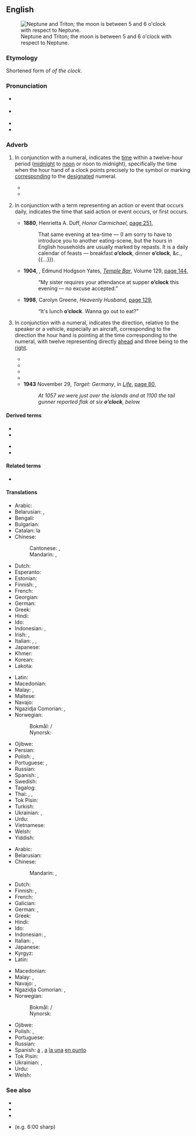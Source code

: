 ==English==
[[File:Neptune and Tritron - GPN-2000-000442.jpg|right|thumb|Neptune and Triton; the moon is between 5 and 6 o'clock with respect to Neptune.]]

===Etymology===
Shortened form of ''of the clock''.

===Pronunciation===
* {{a|UK}} {{IPA|en|/əˈklɒk/|/əʊˈklɒk/}}
* {{a|US}} {{IPA|en|/əˈklɑk/|/oʊˈklɑk/}}
* {{audio|en|En-us-o'clock.ogg|Audio (US)}}
* {{rhymes|en|ɒk}}

===Adverb===
{{en-adv|-|head=[[o']][[clock]]}}

# {{lb|en|modifying a numeral, one to twelve}} In conjunction with a numeral, indicates the [[time]] within a twelve-hour period ([[midnight]] to [[noon]] or noon to midnight), specifically the time when the hour hand of a clock points precisely to the symbol or marking [[corresponding]] to the [[designated]] numeral.
#: {{ux|en|We are expected to be there at six '''o'clock''' in the morning!}}
#: {{ux|en|It is two '''o'clock'''.}}
#: {{ux|en|(''rare'', ''nonstandard'') What '''o'clock''' is it?}}
#* {{quote-book|en|year=1892|year_published='''2011'''|edition=HTML|author=Sir {{w|Arthur Conan Doyle}}|title={{w|The Adventures of Sherlock Holmes}}|url=http://www.gutenberg.org/files/1661/1661-h/1661-h.htm|publisher={{w|The Gutenberg Project}}|passage=I say, Watson, what '''o'clock''' is it?}}
#* {{quote-book|en|year=1935|author=[https://www.goodreads.com/author/show/288354.George_Goodchild George Goodchild]
|title=Death on the Centre Court|chapter=5
|passage=By one '''o'clock''' the place was choc-a-bloc. […] The restaurant was packed, and the promenade between the two main courts and the subsidiary courts was thronged with healthy-looking youngish people, drawn to the Mecca of tennis from all parts of the country.}}
# {{lb|en|jocular}} In conjunction with a term representing an action or event that occurs daily, indicates the time that said action or event occurs, or first occurs.
#* '''1880''', Henrietta A. Duff, ''Honor Carmichael'', [http://books.google.com/books?id=ivMBAAAAQAAJ&q=%22dinner+o%27clock%22&dq=%22dinner+o%27clock%22&hl=en&ei=R_cqTsPtNorsrQfb74WyDQ&sa=X&oi=book_result&ct=result&resnum=7&ved=0CEkQ6AEwBg page 251],
#*: That same evening at tea-time — (I am sorry to have to introduce you to another eating-scene, but the hours in English households are usually marked by repasts. It is a daily calendar of feasts — breakfast '''o’clock''', dinner '''o’clock''', &c.,{{...}}).
#* '''1904''', {{w|George Augustus Sala}}, Edmund Hodgson Yates, ''[[w:Temple Bar (magazine)|Temple Bar]]'', Volume 129, [http://books.google.com/books?id=OU83AAAAMAAJ&q=%22supper+o%27clock%22&dq=%22supper+o%27clock%22&hl=en&ei=hvEqTu3eOcHsrAf4w_mxDQ&sa=X&oi=book_result&ct=result&resnum=5&ved=0CDoQ6AEwBA page 144],
#*: “My sister requires your attendance at supper '''o’clock''' this evening — no excuse accepted.”
#* '''1998''', Carolyn Greene, ''Heavenly Husband'', [http://books.google.com/books?id=ovdrZZmRa_wC&q=%22lunch|luncheon+o%27clock%22&dq=%22lunch|luncheon+o%27clock%22&hl=en&ei=0PUqTuaZIc3JrAfZ3bSyDQ&sa=X&oi=book_result&ct=result&resnum=6&ved=0CD0Q6AEwBQ page 129],
#*: “It's lunch '''o’clock'''. Wanna go out to eat?”
# {{lb|en|with a numeral, one to twelve}} In conjunction with a numeral, indicates the direction, relative to the speaker or a vehicle, especially an aircraft, corresponding to the direction the hour hand is pointing at the time corresponding to the numeral, with twelve representing directly [[ahead]] and three being to the [[right]].
#* {{quote-book|en|title=Birding around the year: when to find birds in North America|author=Aileen R. Lotz|year=1989|passage=It's at nine '''o'clock''' about two feet in from the edge of the branch. You need to know your "''o'clocks''" (nondigital) to spot birds.}}
#* {{quote-book|en|title=The Wellness book|page=86|author=Herbert Benson|coauthors=Eileen M. Stuart, Harvard Medical School. Mind/Body Medical Institute|year=1992|passage=Without moving your head, move your gaze upward to look at twelve '''o’clock'''. Now look down at six '''o’clock'''. Repeat three times, then blink several times, and rest with your eyes closed.}}
#* {{quote-book|en|title=Laboratory outlines in biology--VI|page=22|author=Peter Abramoff|coauthors=Robert G. Thomson|year=1994|passage=Thus, you could tell them to "look at three '''o'clock'''," or "look just off-center toward nine '''o'clock'''," and so forth. Alternatively, in some microscopes a thin black line appears to cut across the field of view}}
#* {{quote-book|en|title=Bird watching for dummies|author=Bill Thompson|year=1997|passage=Three '''o'clock''' and nine '''o'clock''' would be at the outer right and outer left sides of the tree, respectively, and so on. The clock technique is a very helpful way for one bird watcher to direct others to a hard-to-spot perched bird.}}
#* '''1943''' November 29, ''Target: Germany'', in ''[[w:Life (magazine)|Life]]'', [http://books.google.com/books?id=DVcEAAAAMBAJ&pg=PA80&dq=%22flak%22+-intitle:flak&hl=en&ei=4jkpTujsJYjMmAWg8p2ZDA&sa=X&oi=book_result&ct=result&resnum=2&ved=0CCwQ6AEwATgU#v=onepage&q=%22flak%22%20-intitle%3Aflak&f=false page 80],
#*: ''At 1057 we were just over the islands and at 1100 the tail gunner reported flak at six '''o’clock''', below.''

====Derived terms====
{{rel-top|terms derived from o'clock}}
* {{l|en|beer o'clock}}
* {{l|en|o'clockish}}
{{rel-mid}}
* {{l|en|stupid o'clock}}
* {{l|en|wine o'clock}}
{{rel-bottom}}

====Related terms====
* {{l|en|five o'clock shadow}}

====Translations====
{{trans-top|indication of time (''the translations below are of "one o’clock"'')}}
* Arabic: {{t|ar|اَلسَّاعَة اَلْوَاحِدَة|f}}
* Belarusian: {{t|be|гадзі́на|f}} {{qualifier|the number is omitted for one o'clock}}, {{t|be|пе́ршая|f}}
* Bengali: {{t|bn|একটা বাজে}}
* Bulgarian: {{t|bg|еди́н часа́}}
* Catalan: la {{t+|ca|una|f}}
* Chinese:
*: Cantonese: {{t|yue|[[一]][[點鐘]]|sc=Hani}}, {{t|yue|[[一]][[点钟]]|tr=jat1 dim2 zung1|sc=Hani}}
*: Mandarin: {{t|cmn|[[一]][[點鐘]]|sc=Hani}}, {{t|cmn|[[一]][[点钟]]|tr=yī diǎnzhōng|sc=Hani}}
* Dutch: {{t|nl|één [[uur]]}}
* Esperanto: {{t|eo|la unua}}
* Estonian: {{t|et|[[kell]] [[üks]]}}
* Finnish: {{t|fi|[[kello]] [[yksi]]}}, {{t+|fi|yksi}}
* French: {{t|fr|une [[heure]]}}
* Georgian: {{t|fr|პირველი საათი}}
* German: {{t|de|ein [[Uhr]]}}
* Greek: {{t|el|μία η ώρα|f}}
* Hindi: {{t|hi|एक बजा}}
* Ido: {{t|io|un kloko}}
* Indonesian: {{t|id|jam satu}}, {{t|id|pukul satu}}
* Irish: {{t+|ga|a}} {{t+|ga|aon|alt=haon}} {{t|ga|a chlog}}, {{t|ga|a haon a chlog}}
* Italian: {{t|it|l'una}}, {{t|it|l'una [[in punto]]}}, {{t|it|l'una [[esatta]]}}
* Japanese: {{t+|ja|一時|tr=[[いちじ]], ichiji|sc=Jpan}}
* Khmer: {{t+|km|ម៉ោង|tr=maong muəy|alt=ម៉ោងមួយ|sc=Khmr}}
* Korean: {{t+|ko|한시}}
* Lakota: {{t|lkt|mázaškaŋškaŋ}}
{{trans-mid}}
* Latin: {{t|la|[[prima]] [[hora]]}}
* Macedonian: {{t|mk|[[еден]] [[часот]]}}
* Malay: {{t|ms|pukul satu}}, {{t|ms|jam satu}}
* Maltese: {{t|mt|is-siegħa bumm}}
* Navajo: {{t|nv|tʼááłáhádi azlį́į́ʼ}}
* Ngazidja Comorian: {{t|zdj|saya fukare}}, {{t|zdj|saa fukare}}
* Norwegian:
*: Bokmål: {{t+|nb|klokka}} / {{t+|nb|klokken}} {{t+|nb|ett}}
*: Nynorsk: {{t|nn|klokka}} {{t|nn|eitt}}
* Ojibwe: {{t|oj|ingo-diba'iganed}}
* Persian: {{t|fa|ساعت یک|tr=sâ'at yek|sc=fa-Arab}}
* Polish: {{t|pl|pierwsza|f}}, {{t|pl|godzina pierwsza|f}}
* Portuguese: {{t|pt|[[uma]] [[hora]]}}, {{t|pt|[[uma]] ([[hora]]) [[em ponto]]}}
* Russian: {{t+|ru|час|m}} {{qualifier|the number is omitted for one o'clock}}
* Spanish: {{t|es|la [[una#Spanish|una]]}}, {{t|es|la [[una]] [[en punto]]}}
* Swedish: {{t+|sv|klockan}} {{t+|sv|ett}}
* Tagalog: {{t|tl|ala-una}}
* Thai: {{t|th|หนึ่งนาฬิกา|tr=nèung naalígaa}}, {{t|th|ตีหนึ่ง|tr=dtee nèung}} {{qualifier|1 a.m.}}, {{t|th|บ่ายโมง|tr=bàai mohng}} {{qualifier|1 p.m.}}
* Tok Pisin: {{t|tpi|wanpela kilok}}
* Turkish: {{t|tr|[[saat]] bir}}
* Ukrainian: {{t+|uk|годи́на|f|sc=Cyrl}} {{qualifier|the number is omitted for one o'clock}}, {{t|uk|пе́рша|f|sc=Cyrl}}
* Urdu: {{t|ur|ایک بجا|tr=ek bajā|sc=ur-Arab}}
* Vietnamese: {{t|vi|một giờ}}
* Welsh: {{t|cy|[[un]] [[o'r gloch]]}}
* Yiddish: {{t+|yi|זייגער|alt=איינס אַזייגער}}
{{trans-bottom}}

{{trans-top|''the translations below are of "at one o’clock"''}}
* Arabic: {{t|ar|اَلسَّاعَة اَلْوَاحِدَة|f}}
* Belarusian: {{t|be|ў гадзі́ну}}
* Chinese:
*: Mandarin: {{t|cmn|[[一]][[點鐘]]|sc=Hani}}, {{t|cmn|[[一]][[点钟]]|sc=Hani|tr=yī diǎnzhōng}}
* Dutch: {{t|nl|om één [[uur]]}}
* Finnish: {{t|fi|[[kello]] [[yhdeltä]]}}, {{t|fi|yhdeltä}}
* French: {{t|fr|à une heure}}
* Galician: {{t|gl|á unha|f}}
* German: {{t|de|um 1 Uhr}}, {{t|de|um eins}}
* Greek: {{t|el|στις μία η ώρα}}
* Hindi: {{t|hi|एक बजे}}
* Ido: {{t|io|un kloke}}
* Indonesian: {{t|id|pada pukul satu}}, {{t|id|pada jam satu}}
* Italian: {{t|it|[[l']][[una]] [[in punto]]}}, {{t|it|[[l']][[una]] [[esatta]]}}
* Japanese: {{t+|ja|一時|tr=いちじに, ichiji ni|alt=一時に|sc=Jpan}}
* Kyrgyz: {{t|ky|саатта|sc=Cyrl}}
* Latin: {{t|la|primae horae}}
{{trans-mid}}
* Macedonian: {{t|mk|во еден часот}}
* Malay: {{t|ms|pada pukul satu}}, {{t|ms|pada jam satu}}
* Navajo: {{t|nv|tʼááłáhádi oolkił}}, {{t|nv|tʼááłáhádigo}}
* Ngazidja Comorian: {{t|zdj|saya fukare}}, {{t|zdj|saa fukare}}
* Norwegian:
*: Bokmål: {{t+|nb|klokka}} / {{t+|nb|klokken}} {{t+|nb|ett}}
*: Nynorsk: {{t|nn|klokka}} {{t|nn|eitt}}
* Ojibwe: {{t|oj|ingo-diba'iganeg}}
* Polish: {{t|pl|o pierwszej|f}}, {{t|pl|o godzinie pierwszej|f}}
* Portuguese: {{t|pt|[[à]] [[uma]] ([[hora]])}}
* Russian: {{t|ru|[[в]] [[час]]}}
* Spanish: [[a]] {{t|es|la una|f}}, [[a]] [[la una]] [[en punto]]
* Tok Pisin: {{t|tpi|wanpela kilok}}
* Ukrainian: {{t|uk|у годи́ну}}, {{t|uk|о пе́ршій}}
* Urdu: {{t|ur|ایک بجے|tr=ek baje|sc=ur-Arab}}
* Welsh: {{t|cy|[[am]] [[un o'r gloch]]}}
{{trans-bottom}}

===See also===
* {{l|en|Appendix:O'clock|Appendix:O’clock}}
* {{l|en|Appendix:Time}}
* {{projectlink|wikipedia|Clock position}}
* {{l|en|sharp}} (e.g. 6:00 sharp)

{{cln|en|contractions}}